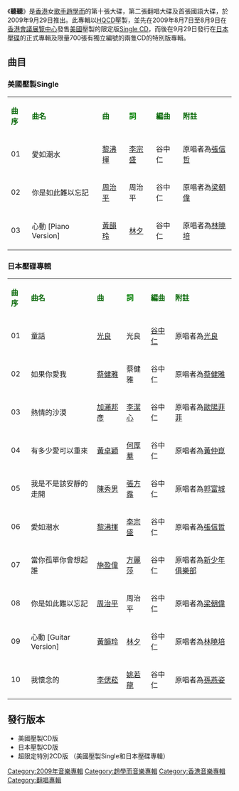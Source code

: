 {{Album infobox | <!-- See Wikipedia:WikiProject_Albums -->
|  Name        = 聽聽
|  Type        = 翻唱專輯
|  Artist      = [[趙學而|趙學而]]
|  Cover       = 趙學而 聽聽.jpg
|  Released    = 2009年8月7日（限定版Single CD）<br>2009年9月29日（正式專輯及超限定特別版）
|  Recorded    = 2009年
|  Genre       = [[國語流行音樂|國語流行音樂]]
|  Length      = 43分47秒
|  Label       = [[Skinny_PorPor's_Jukebox_Ltd.|Skinny PorPor's Jukebox Ltd.]]
|  Number      = 
|  Producer    = [[何永堅|谷中仁]]、[[趙學而|趙學而]]
|  Last album  = [[聽_［tīng］|聽 ［tīng］]]<br />（2008年）
|  This album  = '''聽聽'''<br />（2009年）
|  Next album  = [[Trinity_(趙學而專輯)|Trinity]]<br />（2011年）
| Misc = {{Extra album cover 2
| Upper caption = 其他封面
| Type          = 翻唱專輯
| Cover         = 趙學而 聽聽(限定版Single CD).jpg
|  Lower caption = 限定版Single CD封面}}
{{Extra album cover 2
| Upper caption = 其他封面
| Type          = 翻唱專輯
| Cover         = 趙學而 聽聽(超限定特別版).jpg
| Lower caption = 超限定特別版封面}}
}}

《'''聽聽'''》是[[香港|香港]]女[[歌手|歌手]][[趙學而|趙學而]]的第十張大碟，第二張翻唱大碟及首張國語大碟，於2009年9月29日推出。此專輯以[[HQCD|HQCD]]壓製，並先在2009年8月7日至8月9日在[[香港會議展覽中心|香港會議展覽中心]]發售[[美國|美國]]壓製的限定版[[Single_CD|Single CD]]，而後在9月29日發行在[[日本|日本]][[壓碟|壓碟]]的正式專輯及限量700張有獨立編號的兩隻CD的特別版專輯。

==曲目==
===美國壓製Single===
{| class="wikitable"
|-
| <font color=darkgreen>'''曲序'''</font> || <font color=darkgreen>'''曲名'''</font> || <font color=darkgreen>'''曲'''</font> || <font color=green>'''詞'''</font> || <font color=darkgreen>'''編曲'''</font> || <font color=darkgreen>'''附註'''</font>
|-
| 01 || 愛如潮水 || [[黎沸揮|黎沸揮]] || [[李宗盛|李宗盛]] || 谷中仁 || 原唱者為[[張信哲|張信哲]]
|-
| 02 || 你是如此難以忘記 || [[周治平|周治平]] || 周治平 || 谷中仁 || 原唱者為[[梁朝偉|梁朝偉]]
|-
| 03 || 心動 [Piano Version] || [[黃韻玲|黃韻玲]] || [[林夕|林夕]] || 谷中仁 || 原唱者為[[林曉培|林曉培]]
|}

===日本壓碟專輯===
{| class="wikitable"
|-
| <font color=darkgreen>'''曲序'''</font> || <font color=darkgreen>'''曲名'''</font> || <font color=darkgreen>'''曲'''</font> || <font color=green>'''詞'''</font> || <font color=darkgreen>'''編曲'''</font> || <font color=darkgreen>'''附註'''</font>
|-
| 01 || 童話 || [[光良|光良]] || 光良 || [[何永堅|谷中仁]] || 原唱者為[[光良|光良]]
|-
| 02 || 如果你愛我 || [[蔡健雅|蔡健雅]] || 蔡健雅 || 谷中仁|| 原唱者為[[蔡健雅|蔡健雅]]
|-
| 03 || 熱情的沙漠 || [[加瀨邦彥|加瀨邦彥]] || [[李潔心|李潔心]] || 谷中仁 || 原唱者為[[歐陽菲菲|歐陽菲菲]]
|-
| 04 || 有多少愛可以重來 || [[黃卓穎|黃卓穎]] || [[何厚華|何厚華]] || 谷中仁 || 原唱者為[[黃仲崑|黃仲崑]]
|-
| 05 || 我是不是該安靜的走開 || [[陳秀男|陳秀男]] || [[張方露|張方露]] || 谷中仁 || 原唱者為[[郭富城|郭富城]]
|-
| 06 || 愛如潮水 || [[黎沸揮|黎沸揮]] || [[李宗盛|李宗盛]] || 谷中仁 || 原唱者為[[張信哲|張信哲]]
|-
| 07 || 當你孤單你會想起誰 || [[施盈偉|施盈偉]] || [[方麗莎|方麗莎]] || 谷中仁 || 原唱者為[[新少年俱樂部|新少年俱樂部]]
|-
| 08 || 你是如此難以忘記 || [[周治平|周治平]] || 周治平 || 谷中仁 || 原唱者為[[梁朝偉|梁朝偉]]
|-
| 09 || 心動 [Guitar Version] || [[黃韻玲|黃韻玲]] || [[林夕|林夕]] || 谷中仁 || 原唱者為[[林曉培|林曉培]]
|-
| 10 || 我懷念的 || [[李偲菘|李偲菘]] || [[姚若龍|姚若龍]] || 谷中仁 || 原唱者為[[孫燕姿|孫燕姿]]
|}

==發行版本==
* 美國壓製CD版
* 日本壓製CD版
* 超限定特別2CD版 （美國壓製Single和日本壓碟專輯）

{{趙學而}}

[[Category:2009年音樂專輯|Category:2009年音樂專輯]]
[[Category:趙學而音樂專輯|Category:趙學而音樂專輯]]
[[Category:香港音樂專輯|Category:香港音樂專輯]]
[[Category:翻唱專輯|Category:翻唱專輯]]